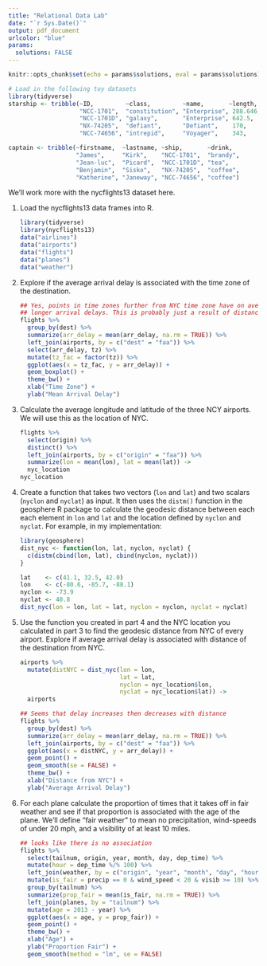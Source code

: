 ```yaml
---
title: "Relational Data Lab"
date: "`r Sys.Date()`"
output: pdf_document
urlcolor: "blue"
params: 
  solutions: FALSE
---
```


```r
knitr::opts_chunk$set(echo = params$solutions, eval = params$solutions)
```


```r
# Load in the following toy datasets
library(tidyverse)
starship <- tribble(~ID,         ~class,         ~name,       ~length,  ~launched,
                    "NCC-1701",  "constitution", "Enterprise", 288.646, 2245,
                    "NCC-1701D", "galaxy",       "Enterprise", 642.5,   2361,
                    "NX-74205",  "defiant",      "Defiant",    170,     2370,
                    "NCC-74656", "intrepid",     "Voyager",    343,     2371)

captain <- tribble(~firstname,  ~lastname, ~ship,       ~drink,
                   "James",     "Kirk",    "NCC-1701",  "brandy",
                   "Jean-luc",  "Picard",  "NCC-1701D", "tea",
                   "Benjamin",  "Sisko",   "NX-74205",  "coffee",
                   "Katherine", "Janeway", "NCC-74656", "coffee")
```

We'll work more with the nycflights13 dataset here.

1. Load the nycflights13 data frames into R.

    ```r
    library(tidyverse)
    library(nycflights13)
    data("airlines")
    data("airports")
    data("flights")
    data("planes")
    data("weather")
    ```
    
2. Explore if the average arrival delay is associated with the time zone of the 
   destination.

    ```r
    ## Yes, points in time zones further from NYC time zone have on average
    ## longer arrival delays. This is probably just a result of distance from NYC.
    flights %>%
      group_by(dest) %>%
      summarize(arr_delay = mean(arr_delay, na.rm = TRUE)) %>%
      left_join(airports, by = c("dest" = "faa")) %>%
      select(arr_delay, tz) %>%
      mutate(tz_fac = factor(tz)) %>%
      ggplot(aes(x = tz_fac, y = arr_delay)) +
      geom_boxplot() +
      theme_bw() +
      xlab("Time Zone") +
      ylab("Mean Arrival Delay")
    ```
    
3. Calculate the average longitude and latitude of the three NCY airports. 
   We will use this as the location of NYC.
   
    ```r
    flights %>%
      select(origin) %>%
      distinct() %>%
      left_join(airports, by = c("origin" = "faa")) %>%
      summarize(lon = mean(lon), lat = mean(lat)) ->
      nyc_location
    nyc_location
    ```
    
4. Create a function that takes two vectors (`lon` and `lat`) and two scalars
   (`nyclon` and `nyclat`) as input. It then uses the `distm()` function in the
   geosphere R package to calculate the geodesic distance between each each 
   element in `lon` and `lat` and the location defined by `nyclon` and `nyclat`.
   For example, in my implementation:
   
    ```r
    library(geosphere)
    dist_nyc <- function(lon, lat, nyclon, nyclat) {
      c(distm(cbind(lon, lat), cbind(nyclon, nyclat)))
    }
    ```

    ```r
    lat    <- c(41.1, 32.5, 42.0)
    lon    <- c(-80.6, -85.7, -88.1)
    nyclon <- -73.9
    nyclat <- 40.8
    dist_nyc(lon = lon, lat = lat, nyclon = nyclon, nyclat = nyclat)
    ```

   
5. Use the function you created in part 4 and the NYC location you calculated
   in part 3 to find the geodesic distance from NYC of every airport.
   Explore if average arrival delay is associated with distance of the
   destination from NYC.
   
    ```r
    airports %>%
      mutate(distNYC = dist_nyc(lon = lon, 
                                lat = lat, 
                                nyclon = nyc_location$lon,
                                nyclat = nyc_location$lat)) ->
      airports
    
    ## Seems that delay increases then decreases with distance
    flights %>%
      group_by(dest) %>%
      summarize(arr_delay = mean(arr_delay, na.rm = TRUE)) %>%
      left_join(airports, by = c("dest" = "faa")) %>%
      ggplot(aes(x = distNYC, y = arr_delay)) +
      geom_point() +
      geom_smooth(se = FALSE) +
      theme_bw() +
      xlab("Distance from NYC") +
      ylab("Average Arrival Delay")
    ```
   
6. For each plane calculate the proportion of times that it takes off in fair 
   weather and see if that proportion is associated with the age of the plane.
   We'll define "fair weather" to mean no precipitation, wind-speeds of
   under 20 mph, and a visibility of at least 10 miles.
   
    ```r
    ## looks like there is no association
    flights %>%
      select(tailnum, origin, year, month, day, dep_time) %>%
      mutate(hour = dep_time %/% 100) %>%
      left_join(weather, by = c("origin", "year", "month", "day", "hour")) %>%
      mutate(is_fair = precip == 0 & wind_speed < 20 & visib >= 10) %>%
      group_by(tailnum) %>%
      summarize(prop_fair = mean(is_fair, na.rm = TRUE)) %>%
      left_join(planes, by = "tailnum") %>%
      mutate(age = 2013 - year) %>%
      ggplot(aes(x = age, y = prop_fair)) +
      geom_point() +
      theme_bw() +
      xlab("Age") +
      ylab("Proportion Fair") +
      geom_smooth(method = "lm", se = FALSE)
    ```
   




